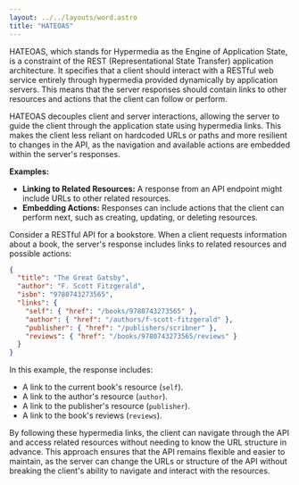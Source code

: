 ```yaml
---
layout: ../../layouts/word.astro
title: "HATEOAS"
---
```

HATEOAS, which stands for Hypermedia as the Engine of Application State, is a constraint of the REST (Representational State Transfer) application architecture. It specifies that a client should interact with a RESTful web service entirely through hypermedia provided dynamically by application servers. This means that the server responses should contain links to other resources and actions that the client can follow or perform.

HATEOAS decouples client and server interactions, allowing the server to guide the client through the application state using hypermedia links. This makes the client less reliant on hardcoded URLs or paths and more resilient to changes in the API, as the navigation and available actions are embedded within the server's responses.

**Examples:**
- **Linking to Related Resources:** A response from an API endpoint might include URLs to other related resources.
- **Embedding Actions:** Responses can include actions that the client can perform next, such as creating, updating, or deleting resources.

Consider a RESTful API for a bookstore. When a client requests information about a book, the server's response includes links to related resources and possible actions:
```json
{
  "title": "The Great Gatsby",
  "author": "F. Scott Fitzgerald",
  "isbn": "9780743273565",
  "links": {
    "self": { "href": "/books/9780743273565" },
    "author": { "href": "/authors/f-scott-fitzgerald" },
    "publisher": { "href": "/publishers/scribner" },
    "reviews": { "href": "/books/9780743273565/reviews" }
  }
}
```

In this example, the response includes:
- A link to the current book's resource (`self`).
- A link to the author's resource (`author`).
- A link to the publisher's resource (`publisher`).
- A link to the book's reviews (`reviews`).

By following these hypermedia links, the client can navigate through the API and access related resources without needing to know the URL structure in advance. This approach ensures that the API remains flexible and easier to maintain, as the server can change the URLs or structure of the API without breaking the client's ability to navigate and interact with the resources.